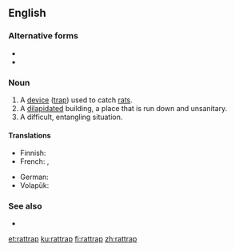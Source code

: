 ==English==

===Alternative forms===
* {{l|en|rat trap}}
* {{l|en|rat-trap}}

===Noun===
{{en-noun}}
# A [[device]] ([[trap]]) used to catch [[rat]]s.
# A [[dilapidated]] building, a place that is run down and unsanitary.
# A difficult, entangling situation.

====Translations====
{{trans-top|device used to catch rats}}
* Finnish: {{t|fi|rotanloukku}}
* French: {{t|fr|piège à rats|m}}, {{t+|fr|ratière|f}}
{{trans-mid}}
* German: {{t+|de|Rattenfalle|f}}
* Volapük: {{t|vo|ratiträp}}
{{trans-bottom}}

{{trans-top|dilapidated, unsanitary building}}
{{trans-mid}}
{{trans-bottom}}

{{trans-top|difficult, entangling situation}}
{{trans-mid}}
{{trans-bottom}}

===See also===
* {{l|en|rat trap}}

[[et:rattrap]]
[[ku:rattrap]]
[[fi:rattrap]]
[[zh:rattrap]]